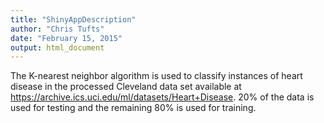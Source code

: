 ```yaml
---
title: "ShinyAppDescription"
author: "Chris Tufts"
date: "February 15, 2015"
output: html_document
---
```


The K-nearest neighbor algorithm is used to classify instances of heart disease in the processed Cleveland data set available at <https://archive.ics.uci.edu/ml/datasets/Heart+Disease>.  20% of the data is used for testing and the remaining 80% is used for training. 

